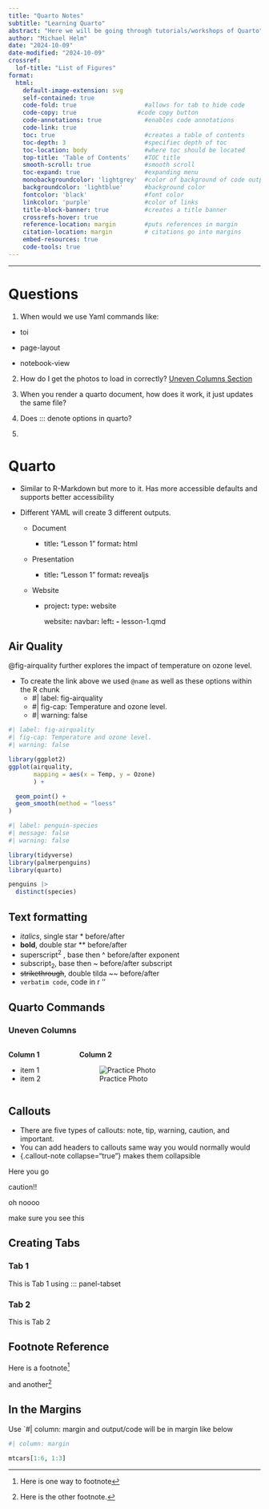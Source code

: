 ```yaml
---
title: "Quarto Notes"
subtitle: "Learning Quarto"
abstract: "Here we will be going through tutorials/workshops of Quarto"
author: "Michael Helm"
date: "2024-10-09"
date-modified: "2024-10-09"
crossref:
  lof-title: "List of Figures"
format:
  html:
    default-image-extension: svg
    self-contained: true
    code-fold: true                   #allows for tab to hide code
    code-copy: true                 #code copy button
    code-annotations: true            #enables code annotations
    code-link: true
    toc: true                         #creates a table of contents
    toc-depth: 3                      #specifiec depth of toc
    toc-location: body                #where toc should be located
    top-title: 'Table of Contents'    #TOC title
    smooth-scroll: true               #smooth scroll
    toc-expand: true                  #expanding menu
    monobackgroundcolor: 'lightgrey'  #color of background of code output
    backgroundcolor: 'lightblue'      #background color 
    fontcolor: 'black'                #font color
    linkcolor: 'purple'               #color of links
    title-block-banner: true          #creates a title banner
    crossrefs-hover: true
    reference-location: margin        #puts references in margin
    citation-location: margin         # citations go into margins
    embed-resources: true
    code-tools: true
---  
```

---

# Questions

1. When would we use Yaml commands like:

-   toi

-   page-layout

-   notebook-view

2. How do I get the photos to load in correctly? [Uneven Columns Section](#uneven-columns)

3. When you render a quarto document, how does it work, it just updates the same file?

4. Does ::: denote options in quarto?

5. 



# Quarto

-   Similar to R-Markdown but more to it. Has more accessible defaults and supports better accessibility

-   Different YAML will create 3 different outputs.

    -   Document

        -   title**:** "Lesson 1" format**:** html

    -   Presentation

        -   title**:** "Lesson 1" format**:** revealjs

    -   Website

        -   project**:** type**:** website

            website**:** navbar**:** left**:** **-** lesson-1.qmd

## Air Quality

@fig-airquality further explores the impact of temperature on ozone level.

- To create the link above we used `@name` as well as these options within the R chunk
  - #| label: fig-airquality
  - #| fig-cap: Temperature and ozone level.
  - #| warning: false

```r
#| label: fig-airquality
#| fig-cap: Temperature and ozone level.
#| warning: false

library(ggplot2)
ggplot(airquality, 
       mapping = aes(x = Temp, y = Ozone)
       ) + 

  geom_point() + 
  geom_smooth(method = "loess"
)

```

```r
#| label: penguin-species
#| message: false
#| warning: false

library(tidyverse)
library(palmerpenguins) 
library(quarto)

penguins |>
  distinct(species)
```

## Text formatting

-   *italics*, single star \* before/after
-   **bold**, double star \*\* before/after
-   superscript^2^ , base then \^ before/after exponent
-   subscript~2~, base then \~ before/after subscript
-   ~~strikethrough~~, double tilda \~\~ before/after
-   `verbatim code`, code in r ''

## Quarto Commands

### Uneven Columns

::: {.columns}
::: {.column width=25%}
**Column 1**

+ item 1
+ item 2

::: 
::: {.column width=75%}
**Column 2**

![Practice Photo](~/UCSB College/PSTAT 122/Screenshots/Exercise 2.8.png){.lightbox}
:::
:::


## Callouts
::: {.callout-note collapse="true"}

- There are five types of callouts: note, tip, warning, caution, and important.
- You can add headers to callouts same way you would normally would
- {.callout-note collapse="true"} makes them collapsible 

:::


:::  callout-tip
Here you go
:::

::: callout-caution
caution!!
:::

::: callout-warning
oh noooo
:::

::: callout-important
make sure you see this
:::


## Creating Tabs

::: panel-tabset

### Tab 1

This is Tab 1 using ::: panel-tabset

###  Tab 2

This is Tab 2
:::

## Footnote Reference

Here is a footnote[^1]

[^1]: Here is one way to footnote

and another^[Here is the other footnote.]


## In the Margins

Use `#| column: margin and output/code will be in margin like below

```r
#| column: margin

mtcars[1:6, 1:3]
```


